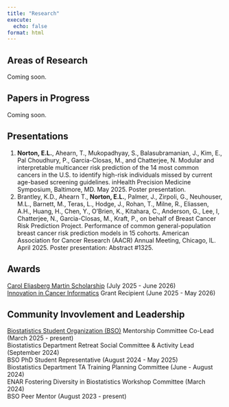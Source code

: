 ```yaml
---
title: "Research"
execute:
  echo: false
format: html
---
```


## Areas of Research  

Coming soon.


## Papers in Progress

Coming soon.

## Presentations  
1. **Norton, E.L.**, Ahearn, T., Mukopadhyay, S., Balasubramanian, J., Kim, E., Pal Choudhury, P., Garcia-Closas, M., and Chatterjee, N. Modular and interpretable multicancer risk prediction of the 14 most common cancers in the U.S. to identify high-risk individuals missed by current age-based screening guidelines. inHealth Precision Medicine Symposium, Baltimore, MD. May 2025. Poster presentation.  
2. Brantley, K.D., Ahearn T., **Norton, E.L.**, Palmer, J., Zirpoli, G., Neuhouser, M.L., Barnett, M., Teras, L., Hodge, J., Rohan, T., Milne, R., Eliassen, A.H., Huang, H., Chen, Y., O'Brien, K., Kitahara, C., Anderson, G., Lee, I, Chatterjee, N., Garcia-Closas, M., Kraft, P., on behalf of Breast Cancer Risk Prediction Project. Performance of common general-population breast cancer risk prediction models in 15 cohorts. American Association for Cancer Research (AACR) Annual Meeting, Chicago, IL. April 2025.   Poster presentation: Abstract #1325.

## Awards  
[Carol Eliasberg Martin Scholarship](https://publichealth.jhu.edu/offices-and-services/office-of-admissions-services/funding-and-scholarships/funding-for-students/fund/44/carol-eliasberg-martin-scholarship) (July 2025 - June 2026)  
[Innovation in Cancer Informatics](https://www.the-ici-fund.org/) Grant Recipient (June 2025 - May 2026)  

## Community Invovlement and Leadership  

[Biostatistics Student Organization (BSO)](https://publichealth.jhu.edu/departments/biostatistics/about/student-learning-groups/biostatistics-student-organization) Mentorship Committee Co-Lead (March 2025 - present)  
Biostatistics Department Retreat Social Committee & Activity Lead (September 2024)  
BSO PhD Student Representative (August 2024 - May 2025)  
Biostatistics Department TA Training Planning Committee (June - August 2024)  
ENAR Fostering Diversity in Biostatistics Workshop Committee (March 2024)  
BSO Peer Mentor (August 2023 - present)  


